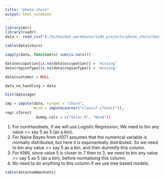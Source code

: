 ```yaml
---
title: "phone_churn"
output: html_notebook
---
```


```r
library(mlr)
library(readr)
data <- read_csv("E:/bitbucket_warehouse/side_projects/phone_churn/dataset/ACMETelephoneABT.csv")
```

```r
table(data$churn)
```

```r
sapply(data, function(x) sum(is.na(x)))
```

```r
data$occupation[is.na(data$occupation)] = 'missing'
data$regionType[is.na(data$regionType)] = 'missing'
```

```r
data$customer = NULL
```

```r
data_no_handling = data
```


```r
hist(data$age)
```

```r
imp = impute(data, target = "churn", 
             Wind = imputeLearner("classif.cforest")), 
regr.cforest
              dummy.cols = c("Solar.R", "Wind"))
```


1. For numHandsets, if we will use Logistic Regression, We need to bin any value >= say 5 as 5 (as a bin). 
2. For Naive Bayes from e1071 assumes that the numerical variable is normally distributed, but here it is exponentially distributed. So we need to bin any value >= say 5 as a bin, and then dummify this column.
3. For KNN, since value 5 is closer to 7 then to 3, we need to bin any value >= say 5 as 5 (as a bin), before normalising this column.
4. No need to do anything to this column if we use tree based models.

```r
table(data$numHandsets)
```






